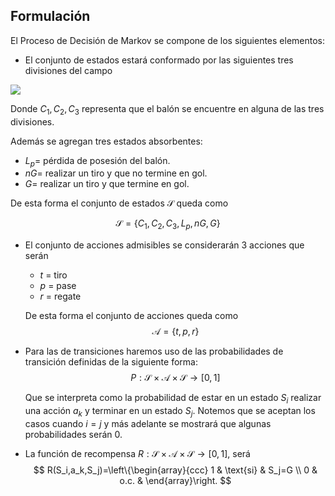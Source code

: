 ## Formulación

El Proceso de Decisión de Markov se compone de los siguientes elementos:

-   El conjunto de estados estará conformado por las siguientes tres divisiones del campo 

![](campo.png)

Donde $C_1,C_2,C_3$ representa que el balón se encuentre en alguna de las tres divisiones.

Además se agregan tres estados absorbentes:

-   $L_p =$ pérdida de posesión del balón.
-   $nG =$ realizar un tiro y que no termine en gol.
-   $G =$ realizar un tiro y que termine en gol.

De esta forma el conjunto de estados $\mathcal{S}$ queda como

$$
    \mathcal{S}=\{C_1,C_2,C_3,L_p,nG,G\}
$$

-   El conjunto de acciones admisibles se considerarán 3 acciones que serán

    -   $t$ = tiro
    -   $p$ = pase
    -   $r$ = regate

    De esta forma el conjunto de acciones queda como $$\mathcal{A} = \{t,p,r\}$$

-   Para las de transiciones haremos uso de las probabilidades de transición definidas de la siguiente forma: $$
     P:\mathcal{S}\times\mathcal{A}\times\mathcal{S} \to [0,1]
     $$

    Que se interpreta como la probabilidad de estar en un estado $S_i$ realizar una acción $a_k$ y terminar en un estado $S_j$. Notemos que se aceptan los casos cuando $i=j$ y más adelante se mostrará que algunas probabilidades serán 0.

-   La función de recompensa $R:\mathcal{S}\times \mathcal{A}\times \mathcal{S}\to[0,1]$, será $$
      R(S_i,a_k,S_j)=\left\{\begin{array}{ccc}
                   1 & \text{si} & S_j=G  \\
                   0 & o.c. &
              \end{array}\right.
      $$
